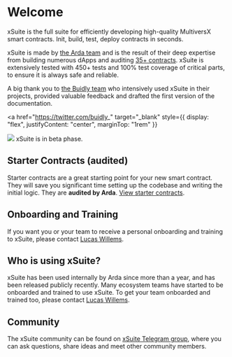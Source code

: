 
# Welcome

xSuite is the full suite for efficiently developing high-quality MultiversX smart contracts. Init, build, test, deploy contracts in seconds.

xSuite is made by [the Arda team](https://arda.run) and is the result of their deep expertise from building numerous dApps and auditing [35+ contracts](https://arda.run/audits). xSuite is extensively tested with 450+ tests and 100% test coverage of critical parts, to ensure it is always safe and reliable.

A big thank you to [the Buidly team](https://twitter.com/buidly_) who intensively used xSuite in their projects, provided valuable feedback and drafted the first version of the documentation.

<a
  href="https://twitter.com/buidly_"
  target="_blank"
  style={{ display: "flex", justifyContent: "center", marginTop: "1rem" }}
>
  <img src="/Buidly.png" />
</a>

<Callout type="warning" emoji="⚠️">
  xSuite is in beta phase.
</Callout>

## Starter Contracts (audited)

Starter contracts are a great starting point for your new smart contract. They will save you significant time setting up the codebase and writing the initial logic. They are **audited by Arda**. [View starter contracts](/new-contract).

## Onboarding and Training

If you want you or your team to receive a personal onboarding and training to xSuite, please contact [Lucas Willems](https://t.me/LucasWillems).

## Who is using xSuite?

xSuite has been used internally by Arda since more than a year, and has been released publicly recently. Many ecosystem teams have started to be onboarded and trained to use xSuite. To get your team onboarded and trained too, please contact [Lucas Willems](https://t.me/LucasWillems).

## Community

The xSuite community can be found on [xSuite Telegram group](https://t.me/xSuite_js), where you can ask questions, share ideas and meet other community members.
